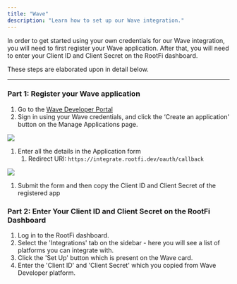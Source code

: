 ```yaml
---
title: "Wave"
description: "Learn how to set up our Wave integration."
---
```


In order to get started using your own credentials for our Wave integration, you will need to first register your Wave application. After that, you will need to enter your Client ID and Client Secret on the RootFi dashboard.

These steps are elaborated upon in detail below.

---

### Part 1: Register your Wave application

1. Go to the [Wave Developer Portal](https://developer.waveapps.com/hc/en-us/articles/360019762711)
2. Sign in using your Wave credentials, and click the ‘Create an application' button on the Manage Applications page.

![](/images/0d9da7e-image.png)

1. Enter all the details in the Application form
   1. Redirect URI: `https://integrate.rootfi.dev/oauth/callback`

![](/images/4e81310-image_1.png)

1. Submit the form and then copy the Client ID and Client Secret of the registered app

### Part 2: Enter Your Client ID and Client Secret on the RootFi Dashboard

1. Log in to the RootFi dashboard.
2. Select the 'Integrations' tab on the sidebar - here you will see a list of platforms you can integrate with.
3. Click the 'Set Up' button which is present on the Wave card.
4. Enter the 'Client ID' and 'Client Secret' which you copied from Wave Developer platform.
